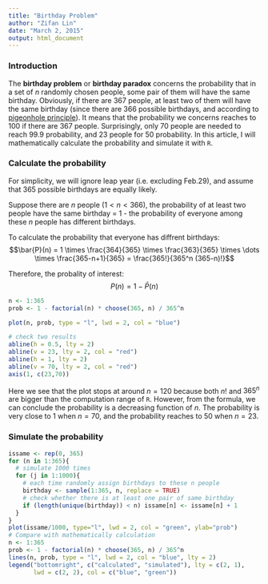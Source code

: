 ```yaml
---
title: "Birthday Problem"
author: "Zifan Lin"
date: "March 2, 2015"
output: html_document
---
```

### Introduction

The **birthday problem** or **birthday paradox** concerns the probability that in a set of $n$ randomly chosen people, some pair of them will have the same birthday. Obviously, if there are 367 people, at least two of them will have the same birthday (since there are 366 possible birthdays, and according to [pigeonhole principle](http://en.wikipedia.org/wiki/Pigeonhole_principle)). It means that the probability we concerns reaches to $100%$ if there are 367 people. Surprisingly, only 70 people are needed to reach $99.9%$ probability, and 23 people for $50%$ probability. In this article, I will mathematically calculate the probability and simulate it with `R`.

### Calculate the probability

For simplicity, we will ignore leap year (i.e. excluding Feb.29), and assume that 365 possible birthdays are equally likely.

Suppose there are $n$ people ($1< n < 366$), the probability of at least two people have the same birthday = 1 - the probability of everyone among these $n$ people has different birthdays.

To calculate the probability that everyone has diffrent birthdays:
$$\bar{P}(n) = 1 \times \frac{364}{365} \times \frac{363}{365} \times \dots \times \frac{365-n+1}{365} =  \frac{365!}{365^n (365-n)!}$$

Therefore, the probality of interest:
$$P(n) = 1 - \bar{P}(n)$$

```r
n <- 1:365
prob <- 1 - factorial(n) * choose(365, n) / 365^n

plot(n, prob, type = "l", lwd = 2, col = "blue")

# check two results
abline(h = 0.5, lty = 2)
abline(v = 23, lty = 2, col = "red")
abline(h = 1, lty = 2)
abline(v = 70, lty = 2, col = "red")
axis(1, c(23,70))
```

Here we see that the plot stops at around $n=120$ because both $n!$ and $365^n$ are bigger than the computation range of `R`. However, from the formula, we can conclude the probability is a decreasing function of $n$. The probability is very close to 1 when $n=70$, and the probability reaches to $50%$ when $n=23$.


### Simulate the probability

```r
issame <- rep(0, 365)
for (n in 1:365){
  # simulate 1000 times
  for (j in 1:1000){
    # each time randomly assign birthdays to these n people
    birthday <- sample(1:365, n, replace = TRUE)
    # check whether there is at least one pair of same birthday
    if (length(unique(birthday)) < n) issame[n] <- issame[n] + 1
  }
}
plot(issame/1000, type="l", lwd = 2, col = "green", ylab="prob")
# Compare with mathematically calculation
n <- 1:365
prob <- 1 - factorial(n) * choose(365, n) / 365^n
lines(n, prob, type = "l", lwd = 2, col = "blue", lty = 2)
legend("bottomright", c("calculated", "simulated"), lty = c(2, 1),
       lwd = c(2, 2), col = c("blue", "green"))

```



